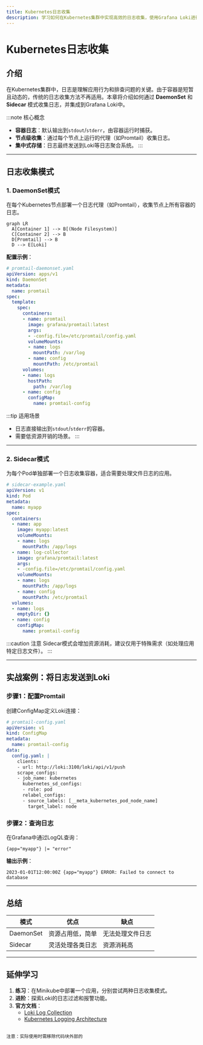 ```yaml
---
title: Kubernetes日志收集
description: 学习如何在Kubernetes集群中实现高效的日志收集，使用Grafana Loki进行日志聚合与分析的基础实践指南。
---
```


# Kubernetes日志收集

## 介绍

在Kubernetes集群中，日志是理解应用行为和排查问题的关键。由于容器是短暂且动态的，传统的日志收集方法不再适用。本章将介绍如何通过 **DaemonSet** 和 **Sidecar** 模式收集日志，并集成到Grafana Loki中。

:::note 核心概念
- **容器日志**：默认输出到`stdout`/`stderr`，由容器运行时捕获。
- **节点级收集**：通过每个节点上运行的代理（如Promtail）收集日志。
- **集中式存储**：日志最终发送到Loki等日志聚合系统。
:::

---

## 日志收集模式

### 1. DaemonSet模式
在每个Kubernetes节点部署一个日志代理（如Promtail），收集节点上所有容器的日志。

```mermaid
graph LR
  A[Container 1] --> B[(Node Filesystem)]
  C[Container 2] --> B
  D[Promtail] --> B
  D --> E[Loki]
```

**配置示例**：
```yaml
# promtail-daemonset.yaml
apiVersion: apps/v1
kind: DaemonSet
metadata:
  name: promtail
spec:
  template:
    spec:
      containers:
      - name: promtail
        image: grafana/promtail:latest
        args:
        - -config.file=/etc/promtail/config.yaml
        volumeMounts:
        - name: logs
          mountPath: /var/log
        - name: config
          mountPath: /etc/promtail
      volumes:
      - name: logs
        hostPath:
          path: /var/log
      - name: config
        configMap:
          name: promtail-config
```

:::tip 适用场景
- 日志直接输出到`stdout`/`stderr`的容器。
- 需要低资源开销的场景。
:::

---

### 2. Sidecar模式
为每个Pod单独部署一个日志收集容器，适合需要处理文件日志的应用。

```yaml
# sidecar-example.yaml
apiVersion: v1
kind: Pod
metadata:
  name: myapp
spec:
  containers:
  - name: app
    image: myapp:latest
    volumeMounts:
    - name: logs
      mountPath: /app/logs
  - name: log-collector
    image: grafana/promtail:latest
    args:
    - -config.file=/etc/promtail/config.yaml
    volumeMounts:
    - name: logs
      mountPath: /app/logs
    - name: config
      mountPath: /etc/promtail
  volumes:
  - name: logs
    emptyDir: {}
  - name: config
    configMap:
      name: promtail-config
```

:::caution 注意
Sidecar模式会增加资源消耗，建议仅用于特殊需求（如处理应用特定日志文件）。
:::

---

## 实战案例：将日志发送到Loki

### 步骤1：配置Promtail
创建ConfigMap定义Loki连接：
```yaml
# promtail-config.yaml
apiVersion: v1
kind: ConfigMap
metadata:
  name: promtail-config
data:
  config.yaml: |
    clients:
    - url: http://loki:3100/loki/api/v1/push
    scrape_configs:
    - job_name: kubernetes
      kubernetes_sd_configs:
      - role: pod
      relabel_configs:
      - source_labels: [__meta_kubernetes_pod_node_name]
        target_label: node
```

### 步骤2：查询日志
在Grafana中通过LogQL查询：
```logql
{app="myapp"} |= "error"
```

**输出示例**：
```
2023-01-01T12:00:00Z {app="myapp"} ERROR: Failed to connect to database
```

---

## 总结

| 模式         | 优点                  | 缺点                  |
|--------------|-----------------------|-----------------------|
| DaemonSet    | 资源占用低，简单      | 无法处理文件日志      |
| Sidecar      | 灵活处理各类日志      | 资源消耗高            |

---

## 延伸学习
1. **练习**：在Minikube中部署一个应用，分别尝试两种日志收集模式。
2. **进阶**：探索Loki的日志过滤和报警功能。
3. **官方文档**：
   - [Loki Log Collection](https://grafana.com/docs/loki/latest/clients/promtail/)
   - [Kubernetes Logging Architecture](https://kubernetes.io/docs/concepts/cluster-administration/logging/)
``` 

注意：实际使用时需移除代码块外部的